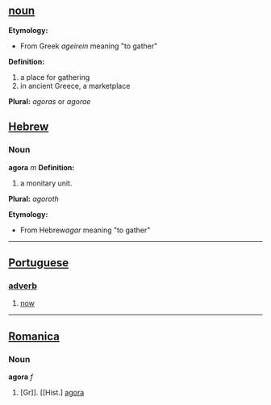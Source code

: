 == [[noun]] ==

'''Etymology:'''
* From Greek ''ageirein'' meaning "to gather"

'''Definition:'''
# a place for gathering
# in ancient Greece, a marketplace 

'''Plural:''' ''agoras'' or ''agorae'' 


==[[Hebrew]]==
===Noun===
<b>agora</b> ''m''
'''Definition:'''
# a monitary unit.
'''Plural:''' ''agoroth'' 

'''Etymology:'''
* From Hebrew''agar'' meaning "to gather"


----
== [[Portuguese]] ==
=== [[adverb]] ===
# [[now]]
----

==[[Romanica]]==
===Noun===
<b>agora</b> ''f''
#[Gr]]. [[Hist.] [[agora]]